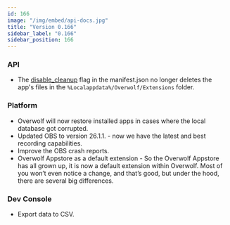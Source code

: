 ```yaml
---
id: 166
image: "/img/embed/api-docs.jpg"
title: "Version 0.166"
sidebar_label: "0.166"
sidebar_position: 166
---
```



### API

* The [disable_cleanup](/api/manifest#disable_cleanup) flag in the manifest.json no longer deletes the app's files in the `%Localappdata%/Overwolf/Extensions` folder.

### Platform

* Overwolf will now restore installed apps in cases where the local database got corrupted.
* Updated OBS to version 26.1.1. - now we have the latest and best recording capabilities.
* Improve the OBS crash reports.
* Overwolf Appstore as a default extension - So the Overwolf Appstore has all grown up, it is now a default extension within Overwolf. Most of you won’t
even notice a change, and that’s good, but under the hood, there are several big differences.


### Dev Console

* Export data to CSV.


